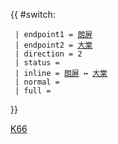 {{ #switch: {{{format|}}}
  | endpoint1 = [[朗屏邨巴士總站|朗屏]]
  | endpoint2 = [[大棠巴士總站|大棠]]
  | direction = 2
  | status =
  | inline = [[朗屏邨巴士總站|朗屏]] ↔ [[大棠巴士總站|大棠]]
  | normal =
  | full =
}}<noinclude>[[Category:港鐵巴士路線模板|K66]]</noinclude>
